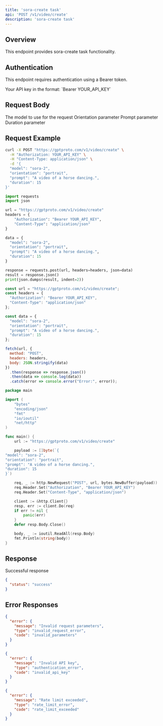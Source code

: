 ```yaml
---
title: 'sora-create task'
api: 'POST /v1/video/create'
description: 'sora-create task'
---
```


## Overview

This endpoint provides sora-create task functionality.

## Authentication

This endpoint requires authentication using a Bearer token.

<ParamField header="Authorization" type="string" required>
  Your API key in the format: `Bearer YOUR_API_KEY`
</ParamField>

## Request Body

<ParamField body="model" type="string" required>
  The model to use for the request
</ParamField>

<ParamField body="orientation" type="string" >
  Orientation parameter
</ParamField>

<ParamField body="prompt" type="string" required>
  Prompt parameter
</ParamField>

<ParamField body="duration" type="integer" >
  Duration parameter
</ParamField>

## Request Example

<CodeGroup>

```bash cURL
curl -X POST "https://gptproto.com/v1/video/create" \
  -H "Authorization: YOUR_API_KEY" \
  -H "Content-Type: application/json" \
  -d '{
  "model": "sora-2",
  "orientation": "portrait",
  "prompt": "A video of a horse dancing.",
  "duration": 15
}'
```

```python Python
import requests
import json

url = "https://gptproto.com/v1/video/create"
headers = {
    "Authorization": "Bearer YOUR_API_KEY",
    "Content-Type": "application/json"
}

data = {
  "model": "sora-2",
  "orientation": "portrait",
  "prompt": "A video of a horse dancing.",
  "duration": 15
}

response = requests.post(url, headers=headers, json=data)
result = response.json()
print(json.dumps(result, indent=2))
```

```javascript JavaScript
const url = "https://gptproto.com/v1/video/create";
const headers = {
  "Authorization": "Bearer YOUR_API_KEY",
  "Content-Type": "application/json"
};

const data = {
  "model": "sora-2",
  "orientation": "portrait",
  "prompt": "A video of a horse dancing.",
  "duration": 15
};

fetch(url, {
  method: "POST",
  headers: headers,
  body: JSON.stringify(data)
})
  .then(response => response.json())
  .then(data => console.log(data))
  .catch(error => console.error("Error:", error));
```

```go Go
package main

import (
    "bytes"
    "encoding/json"
    "fmt"
    "io/ioutil"
    "net/http"
)

func main() {
    url := "https://gptproto.com/v1/video/create"

    payload := []byte(`{
"model": "sora-2",
"orientation": "portrait",
"prompt": "A video of a horse dancing.",
"duration": 15
}`)

    req, _ := http.NewRequest("POST", url, bytes.NewBuffer(payload))
    req.Header.Set("Authorization", "Bearer YOUR_API_KEY")
    req.Header.Set("Content-Type", "application/json")

    client := &http.Client{}
    resp, err := client.Do(req)
    if err != nil {
        panic(err)
    }
    defer resp.Body.Close()

    body, _ := ioutil.ReadAll(resp.Body)
    fmt.Println(string(body))
}
```

</CodeGroup>

## Response

<ResponseField name="Success" type="200">
  Successful response

```json
{
  "status": "success"
}
```
</ResponseField>

## Error Responses

<ResponseExample>

```json 400 - Bad Request
{
  "error": {
    "message": "Invalid request parameters",
    "type": "invalid_request_error",
    "code": "invalid_parameters"
  }
}
```

```json 401 - Unauthorized
{
  "error": {
    "message": "Invalid API key",
    "type": "authentication_error",
    "code": "invalid_api_key"
  }
}
```

```json 429 - Rate Limit Exceeded
{
  "error": {
    "message": "Rate limit exceeded",
    "type": "rate_limit_error",
    "code": "rate_limit_exceeded"
  }
}
```

</ResponseExample>

